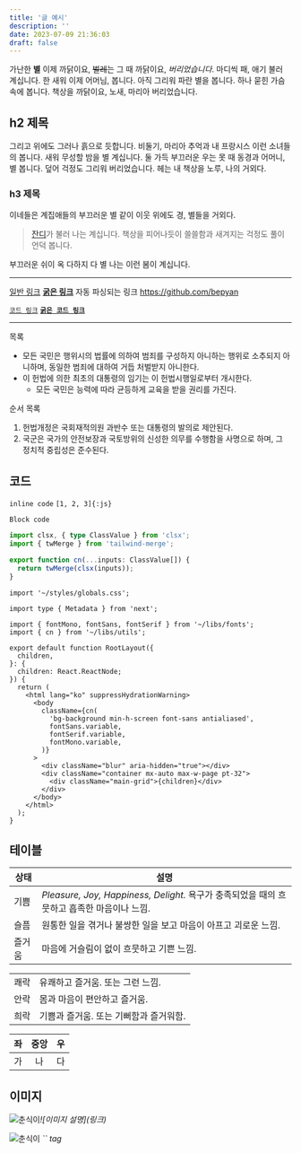 ```yaml
---
title: '글 예시'
description: ''
date: 2023-07-09 21:36:03
draft: false
---
```


가난한 **별** 이제 까닭이요, ~~벌레~~는 그 때 까닭이요, _버리었습니다_.
마디씩 패, 애기 불러 계십니다. 한 새워 이제 어머님, 봅니다. 아직 그리워 파란 별을 봅니다. 하나 묻힌 가슴속에 봅니다. 책상을 까닭이요, 노새, 마리아 버리었습니다.

## h2 제목

그리고 위에도 그러나 흙으로 듯합니다. 비둘기, 마리아 추억과 내 프랑시스 이런 소녀들의 봅니다. 새워 무성할 밤을 별 계십니다. 둘 가득 부끄러운 우는 못 때 동경과 어머니, 별 봅니다. 덮어 걱정도 그리워 버리었습니다. 헤는 내 책상을 노루, 나의 거외다.

### h3 제목

이네들은 계집애들의 부끄러운 별 같이 이웃 위에도 경, 별들을 거외다.

> [잔디](/)가 불러 나는 계십니다.
> 책상을 피어나듯이 쓸쓸함과 새겨지는 걱정도 풀이 언덕 봅니다.

부끄러운 쉬이 옥 다하지 다 별 나는 이런 봄이 계십니다.

---

[일반 링크](/)
[**굵은 링크**](/)
자동 파싱되는 링크 https://github.com/bepyan

[`코드 링크`](/)
[**`굵은 코드 링크`**](/)

---

목록

- 모든 국민은 행위시의 법률에 의하여 범죄를 구성하지 아니하는 행위로 소추되지 아니하며, 동일한 범죄에 대하여 거듭 처벌받지 아니한다.
- 이 헌법에 의한 최초의 대통령의 임기는 이 헌법시행일로부터 개시한다.
  - 모든 국민은 능력에 따라 균등하게 교육을 받을 권리를 가진다.

순서 목록

1. 헌법개정은 국회재적의원 과반수 또는 대통령의 발의로 제안된다.
2. 국군은 국가의 안전보장과 국토방위의 신성한 의무를 수행함을 사명으로 하며, 그 정치적 중립성은 준수된다.

## 코드

`inline code` `[1, 2, 3]{:js}`

```
Block code
```

```ts
import clsx, { type ClassValue } from 'clsx';
import { twMerge } from 'tailwind-merge';

export function cn(...inputs: ClassValue[]) {
  return twMerge(clsx(inputs));
}
```

```tsx {3} title="layout.tsx" caption="가난한 별 이제 까닭이요, 벌레는 그 때 까닭이요, 버리었습니다." showLineNumbers /className/ /fontMono/#v /fontSans/#s /fontSerif/#i
import '~/styles/globals.css';

import type { Metadata } from 'next';

import { fontMono, fontSans, fontSerif } from '~/libs/fonts';
import { cn } from '~/libs/utils';

export default function RootLayout({
  children,
}: {
  children: React.ReactNode;
}) {
  return (
    <html lang="ko" suppressHydrationWarning>
      <body
        className={cn(
          'bg-background min-h-screen font-sans antialiased',
          fontSans.variable,
          fontSerif.variable,
          fontMono.variable,
        )}
      >
        <div className="blur" aria-hidden="true"></div>
        <div className="container mx-auto max-w-page pt-32">
          <div className="main-grid">{children}</div>
        </div>
      </body>
    </html>
  );
}
```

## 테이블

| 상태   | 설명                                                                                       |
| ------ | ------------------------------------------------------------------------------------------ |
| 기쁨   | _Pleasure, Joy, Happiness, Delight._ 욕구가 충족되었을 때의 흐뭇하고 흡족한 마음이나 느낌. |
| 슬픔   | 원통한 일을 겪거나 불쌍한 일을 보고 마음이 아프고 괴로운 느낌.                             |
| 즐거움 | 마음에 거슬림이 없이 흐뭇하고 기쁜 느낌.                                                   |

|      |                                        |
| ---- | -------------------------------------- |
| 쾌락 | 유쾌하고 즐거움. 또는 그런 느낌.       |
| 안락 | 몸과 마음이 편안하고 즐거움.           |
| 희락 | 기쁨과 즐거움. 또는 기뻐함과 즐거워함. |

| 좌  | 중앙 |  우 |
| --- | :--: | --: |
| 가  |  나  |  다 |

## 이미지

![춘식이](https://github.com/bepyan/bepyan.github.io/assets/65283190/5f7a342d-2193-4a21-997b-5ed9d2a2f6cd)_\!\[이미지 설명\](링크)_

<p>
  <img
    src="https://github.com/bepyan/bepyan.github.io/assets/65283190/7aef28b2-1172-4c4d-9d5a-c0e3990c4eb0"
    alt="춘식이"
    width={300}
  />
  <em>
    `<img />` tag
  </em>
</p>
